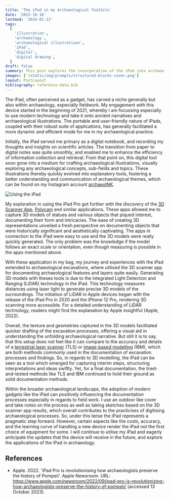 ```yaml
---
title: 'The iPad in my Archaeological Toolkits'
date: '2023-10-16'
lastmod: '2024-01-12'
tags:
  [
    'illustration',
    'archaeology',
    'archaeological illustratioon',
    'iPad',
    'digital',
    'digital drawing',
  ]
draft: false
summary: This post explores the incorporation of the iPad into archaeological practices, focusing on personal experiences and the broader implications for the field.
images: ['/static/img/prompts/structured-blocks-cover.png']
layout: PostLayout
bibliography: reference-data.bib
---
```


The iPad, often perceived as a gadget, has carved a niche generally but also within archaeology, especially fieldwork. My engagement with this device started in the beginning of 2021, whereby I am focussing especially to use modern technology and take it onto ancient narratives and archaeological illustrations. The portable and user-friendly nature of iPads, coupled with their robust suite of applications, has generally facilitated a more dynamic and efficient mode for me in my archaeological practice.

Initially, the iPad served me primary as a digital notebook, and recording my thoughts and insights on scientific articles. The transition from paper to digital notes was quite smoothly, and enabled me to enhance the efficiency of information collection and retrieval. From that point on, this digital tool soon grow into a medium for crafting archaeological illustrations, visually exploring any archaeological concepts, sub-fields and topics. These illustrations thereby quickly evolved into explanatory tools, fostering a better understanding and communication of archaeological themes, which can be found on my Instagram account [archaeoINK](https://www.instagram.com/archaeoink/).

![Using the iPad](/static/img/blog/iPadInArchaeology/ipadInArchaeology.jpg)

My exploration in using the iPad Pro got further with the discovery of the [3D Scanner App](https://apps.apple.com/us/app/3d-scanner-app/id1419913995), [Polycam](https://apps.apple.com/at/app/polycam-lidar-3d-scanner/id1532482376) and similar applications. These apps allowed me to capture 3D models of statues and various objects that piqued interest, documenting their form and intricacies. The ease of creating 3D representations unveiled a fresh perspective on documenting objects that were historically significant and aesthetically captivating. The apps in connection to the iPad were easy to use and the 3D models were really quickly generated. The only problem was the knowledge if the model follows an exact scale or orientation, even though measuring is possible in the apps mentioned above.

With these application in my bag, my journey and experiences with the iPad extended to archaeological excavations, where utilised the 3D scanner app for documenting archaeological features and layers quite easily. Generating 3D models with theses tools is due to the integrated Light Detection and Ranging (LiDAR) technology in the iPad. This technology measures distances using laser light to generate precise 3D models of the surroundings. The initiation of LiDAR in Apple devices began with the release of the iPad Pro in 2020 and the iPhone 12 Pro, rendering 3D scanning more accessible. For a detailed understanding of LiDAR technology, readers might find the explanation by Apple insightful (Apple, 2022).

Overall, the texture and geometries captured in the 3D models facilitated quicker drafting of the excavation processes, offering a visual aid in understanding the unfolding archaeological narrative. But still it is to say, that this setup does not feel like it can compare to the accuracy and details of a [terrestrial laser scanner](https://en.wikipedia.org/wiki/3D_scanning) (TLS) or [image-based modelling](https://en.wikipedia.org/wiki/Image-based_modeling_and_rendering) (IBM), which are both methods commonly used in the documentation of excavation processes and findings. So, in regards to 3D modelling, the iPad can be seen as a tool which emerged for capturing interim steps, structuring interpretations and ideas swiftly. Yet, for a final documentation, the tried-and-tested methods like TLS and IBM continued to hold their ground as solid documentation methods.

Within the broader archaeological landscape, the adoption of modern gadgets like the iPad can positively influencing the documentation processes especially in regards to field work. I use an outdoor like cover and take notes on the process as well as taking sketches based on the 3D scanner app results, which overall contributes to the practicises of digitising archaeological processes. So, under this lense the iPad represents a pragmatic step forward. However, certain aspects like the costs, accuracy, and the learning curve of handling a new device render the iPad not the first choice of equipment for some. I will continue to utilise my iPad and eagerly anticipate the updates that the device will receive in the future, and explore the applications of the iPad in archaeology.

## References

- Apple. 2022. 'iPad Pro is revolutionising how archaeologists preserve the history of Pompeii'. Apple Newsroom. URL: https://www.apple.com/newsroom/2022/09/ipad-pro-is-revolutionizing-how-archaeologists-preserve-the-history-of-pompeii/ (accessed 13 October 2023).
